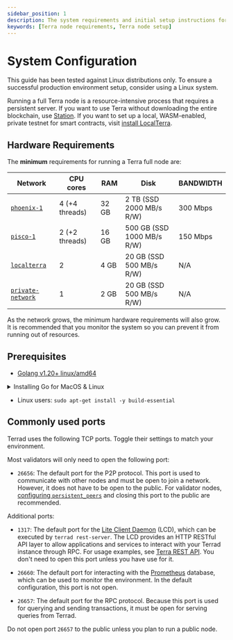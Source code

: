```yaml
---
sidebar_position: 1
description: The system requirements and initial setup instructions for a full Terra node. 
keywords: [Terra node requirements, Terra node setup]
---
```



# System Configuration

<Admonition type="caution" icon="☢️" title="Recommended operating systems">

This guide has been tested against Linux distributions only. To ensure a successful production environment setup, consider using a Linux system.

</Admonition>

Running a full Terra node is a resource-intensive process that requires a persistent server. If you want to use Terra without downloading the entire blockchain, use [Station](https://station.terra.money/). If you want to set up a local, WASM-enabled, private testnet for smart contracts, visit [install LocalTerra](../../develop/localterra/README.mdx).

## Hardware Requirements

The **minimum** requirements for running a Terra full node are:

| Network                                                                | CPU cores      | RAM   | Disk                       | BANDWIDTH |
| ---------------------------------------------------------------------- | -------------- | ----- | -------------------------- | --------- |
| [`phoenix-1`](join-a-network.mdx#join-a-public-network)                | 4 (+4 threads) | 32 GB | 2 TB (SSD 2000 MB/s R/W)   | 300 Mbps  |
| [`pisco-1`](join-a-network.mdx#join-a-public-network)                  | 2 (+2 threads) | 16 GB | 500 GB (SSD 1000 MB/s R/W) | 150 Mbps  |
| [`localterra`](https://github.com/terra-money/LocalTerra)              | 2              | 4 GB  | 20 GB (SSD 500 MB/s R/W)   | N/A       |
| [`private-network`](join-a-network.mdx#set-up-a-local-private-network) | 1              | 2 GB  | 20 GB (SSD 500 MB/s R/W)   | N/A       |

<Admonition type="caution" icon="☢️" title="Storage requirements">

As the network grows, the minimum hardware requirements will also grow. It is recommended that you monitor the system so you can prevent it from running out of resources.

</Admonition>

## Prerequisites

- [Golang v1.20+ linux/amd64](https://go.dev/dl/)

<details> 
<summary> Installing Go for MacOS & Linux </summary>
<p>

Go releases can be found here: [ https://go.dev/dl/ ](https://go.dev/dl/)

In your browser, you can right-click the correct release (V1.20+) and then click on `Copy Link Address`.

```bash
# 1. Download the archive

wget https://go.dev/dl/go1.20.3.linux-amd64.tar.gz

# Optional: remove previous /go files:

sudo rm -rf /usr/local/go

# 2. Unpack:

sudo tar -C /usr/local -xzf go1.20.3.linux-amd64.tar.gz

# 3. Add the path to the go-binary to your system path:
# (for this to persist, add this line to your ~/.profile or ~/.bashrc or  ~/.zshrc)

export PATH=$PATH:/usr/local/go/bin

# 4. Verify your installation:

go version

# go version go1.20.3 linux/amd64

```

</p>
</details>

- Linux users: `sudo apt-get install -y build-essential`

## Commonly used ports

Terrad uses the following TCP ports. Toggle their settings to match your environment.

Most validators will only need to open the following port:

- `26656`: The default port for the P2P protocol. This port is used to communicate with other nodes and must be open to join a network. However, it does not have to be open to the public. For validator nodes, [configuring `persistent_peers`](updates-and-additional.mdx#additional-settings) and closing this port to the public are recommended.

Additional ports:

- `1317`: The default port for the [Lite Client Daemon](../../develop/guides/start-lcd.mdx) (LCD), which can be executed by `terrad rest-server`. The LCD provides an HTTP RESTful API layer to allow applications and services to interact with your Terrad instance through RPC. For usage examples, see [Terra REST API](https://phoenix-lcd.terra.dev/swagger/). You don't need to open this port unless you have use for it.

- `26660`: The default port for interacting with the [Prometheus](https://prometheus.io) database, which can be used to monitor the environment. In the default configuration, this port is not open.

- `26657`: The default port for the RPC protocol. Because this port is used for querying and sending transactions, it must be open for serving queries from Terrad.

<Admonition type="caution" icon="☢️">

Do not open port `26657` to the public unless you plan to run a public node.

</Admonition>
